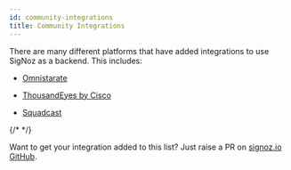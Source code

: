 ```yaml
---
id: community-integrations
title: Community Integrations
---
```


There are many different platforms that have added integrations to use SigNoz as a backend. This includes:

- [Omnistarate](https://docs.omnistrate.com/build-guides/integrations/?h=signoz#opentelemetry-providers)

- [ThousandEyes by Cisco](https://www.thousandeyes.com/blog/data-observability-backend-opentelemetry)

- [Squadcast](https://support.squadcast.com/integrations/alert-source-integrations-native/signoz) 

{/* <!-- ### [Exporting APISIX Metrics to SigNoz](https://navendu.me/posts/apisix-metrics-signoz/)
Export your Apache APISIX metrics to SigNoz using the prometheus receiver. --> */}


Want to get your integration added to this list? Just raise a PR on [signoz.io GitHub](https://github.com/SigNoz/signoz.io).
